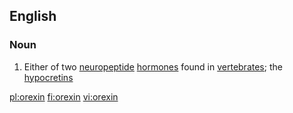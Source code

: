 ==English==

===Noun===
{{wikipedia}}
{{en-noun}}

#{{biochemistry}} Either of two [[neuropeptide]] [[hormone]]s found in [[vertebrate]]s; the [[hypocretin]]s

[[pl:orexin]]
[[fi:orexin]]
[[vi:orexin]]